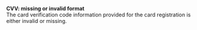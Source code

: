   
<Card title="105204" href="/development-ressources/errors/codes/105204">  

 **CVV: missing or invalid format**  
 The card verification code information provided for the card registration is either invalid or missing.  

</Card>